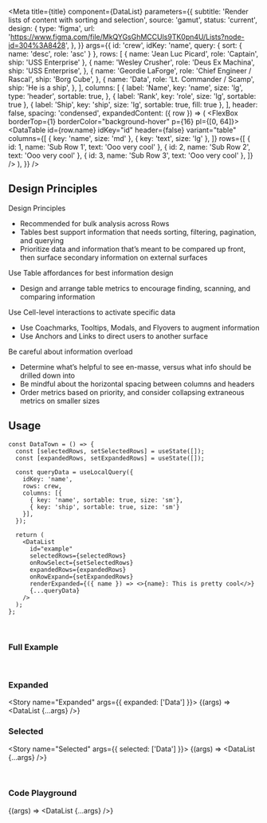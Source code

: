 

<Meta
  title={title}
  component={DataList}
  parameters={{
    subtitle: 'Render lists of content with sorting and selection',
    source: 'gamut',
    status: 'current',
    design: {
      type: 'figma',
      url:
        'https://www.figma.com/file/MkQYGsGhMCCUls9TK0pn4U/Lists?node-id=304%3A8428',
    },
  }}
  args={{
    id: 'crew',
    idKey: 'name',
    query: { sort: { name: 'desc', role: 'asc' } },
    rows: [
      { name: 'Jean Luc Picard', role: 'Captain', ship: 'USS Enterprise' },
      {
        name: 'Wesley Crusher',
        role: 'Deus Ex Machina',
        ship: 'USS Enterprise',
      },
      {
        name: 'Geordie LaForge',
        role: 'Chief Engineer / Rascal',
        ship: 'Borg Cube',
      },
      {
        name: 'Data',
        role: 'Lt. Commander / Scamp',
        ship: 'He is a ship',
      },
    ],
    columns: [
      {
        label: 'Name',
        key: 'name',
        size: 'lg',
        type: 'header',
        sortable: true,
      },
      { label: 'Rank', key: 'role', size: 'lg', sortable: true },
      { label: 'Ship', key: 'ship', size: 'lg', sortable: true, fill: true },
    ],
    header: false,
    spacing: 'condensed',
    expandedContent: ({ row }) => (
      <FlexBox borderTop={1} borderColor="background-hover" p={16} pl={[0, 64]}>
        <DataTable
          id={row.name}
          idKey="id"
          header={false}
          variant="table"
          columns={[
            { key: 'name', size: 'md' },
            { key: 'text', size: 'lg' },
          ]}
          rows={[
            { id: 1, name: 'Sub Row 1', text: 'Ooo very cool' },
            { id: 2, name: 'Sub Row 2', text: 'Ooo very cool' },
            { id: 3, name: 'Sub Row 3', text: 'Ooo very cool' },
          ]}
        />
      </FlexBox>
    ),
  }}
/>

## Design Principles

Design Principles

- Recommended for bulk analysis across Rows
- Tables best support information that needs sorting, filtering, pagination, and querying
- Prioritize data and information that’s meant to be compared up front, then surface secondary information on external surfaces

Use Table affordances for best information design

- Design and arrange table metrics to encourage finding, scanning, and comparing information

Use Cell-level interactions to activate specific data

- Use Coachmarks, Tooltips, Modals, and Flyovers to augment information
- Use Anchors and Links to direct users to another surface

Be careful about information overload

- Determine what’s helpful to see en-masse, versus what info should be drilled down into
- Be mindful about the horizontal spacing between columns and headers
- Order metrics based on priority, and consider collapsing extraneous metrics on smaller sizes

## Usage

```tsx
const DataTown = () => {
  const [selectedRows, setSelectedRows] = useState([]);
  const [expandedRows, setExpandedRows] = useState([]);

  const queryData = useLocalQuery({
    idKey: 'name',
    rows: crew,
    columns: [{
      { key: 'name', sortable: true, size: 'sm'},
      { key: 'ship', sortable: true, size: 'sm'}
    }],
  });

  return (
    <DataList
      id="example"
      selectedRows={selectedRows}
      onRowSelect={setSelectedRows}
      expandedRows={expandedRows}
      onRowExpand={setExpandedRows}
      renderExpanded={({ name }) => <>{name}: This is pretty cool</>}
      {...queryData}
    />
  );
};
```

<br />

### Full Example

<Story name="Full Example">
  <DataListTemplate />
</Story>

<br />

### Expanded

<Story name="Expanded" args={{ expanded: ['Data'] }}>
  {(args) => <DataList {...args} />}
</Story>

### Selected

<Story name="Selected" args={{ selected: ['Data'] }}>
  {(args) => <DataList {...args} />}
</Story>

<br />

### Code Playground

<Story name="DataList">{(args) => <DataList {...args} />}</Story>

<br />
<br />
<br />

<PropsTable story="DataList" />
